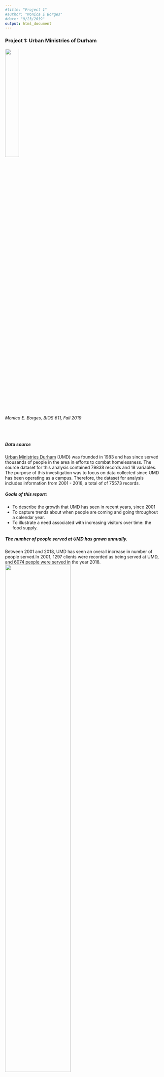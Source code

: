 ```yaml
---
#title: "Project 1"
#author: "Monica E Borges"
#date: "9/23/2019"
output: html_document
---
```


### Project 1: Urban Ministries of Durham

<img src="http://www.umdurham.org/assets/images/logo-new1.png" width=30%>

###### Monica E. Borges, BIOS 611, Fall 2019

<br>

##### Data source
[Urban Ministries Durham](http://www.umdurham.org/) (UMD) was founded in 1983 and has since served thousands of people in the area in efforts to combat homelessness. The source dataset for this analysis contained 79838 records and 18 variables. The purpose of this investigation was to focus on data collected since UMD has been operating as a campus. Therefore, the dataset for analysis includes information from 2001 - 2018, a total of of 75573 records.
<br>

##### Goals of this report:
* To describe the growth that UMD has seen in recent years, since 2001
* To capture trends about when people are coming and going throughout a calendar year.
* To illustrate a need associated with increasing visitors over time: the food supply.
<br>

##### The number of people served at UMD has grown annually.
Between 2001 and 2018, UMD has seen an overall increase in number of people served.In 2001, 1297 clients were recorded as being served at UMD, and 6074 people were served in the year 2018. 
<br> <img src="clients.year.point.png" width=65%/><br>
The increase in overall visitors may be attributed to a combination of growing resources at UMD, awareness, need in the area, or more consistent data collection over the years.
<br>

As displayed in Figure 2, the number of new clients per month is relatively constant.
<br> <img src="new.ids.month.box.png" width=65%/><br>
This plot displays the distribution in the number of new visitors per month over the last 20 years, with means plotted in blue Each point is the number of new clients seen in that month in an individual year. For example, October sees the highest number of monthly new clients, with a mean of 82.2 and median 76.5, and April sees the lowest. The overlapping box plots do not indicate a statistically significant difference between months. 
<br>

##### How many services do clients receieve, and how long do they "stay"?
People staying at or passing through UMD can receive several different types of services. The number of services described in Figure 3 is the number of times someone received food, clothing, bus passes, hygiene kit, school supplies, or diapers. Food services are pooled; otherwise, if a client received several services per visit (date), the services are considered distinct. 
<br> <img src="serv.hist.95.png" width=65%/> <br>
The median number of services per person is 2, and the mean is 8.1. As many clients (n=6656) have only 1 recorded date where they visited, fewer stay longer or return to UMD, so the distribution of number of services per client is skewed right. This histogram is displayed up to the 0.95 quantile in order to better display the bulk of the distribution.
<br>

The range of days between a client's first and last visit, similarly to the number of services they seek, is skewed to the right. Figure 4 displays the distribution of the number of days between individual clients' first and last dates of service for clients with more than one date of service. 6656 clients were recorded on only one day, and 8284 were recorded as receiving services on more than one day. 
<img src="days.range.hist.png" width=65%/>
<br>

The range of days from first and last services is quite high for a small proportion of clients. This may be attributed to elongated consistent stays, or some returns back to UMD after weeks or months without visiting the campus.

##### During what time of year do people have their last visit at UMD?
Similarly to individuals' first visit, there is not a standout month during which people tend to have their last visit, or receive their last service.  
<img src="last.ids.month.box.png" width=65%/>
<br>
Figure 5 has 2 outliers occurring in November-December 2018. These may be current clients or those who recently left UMD, since the data cutoff used in this subset is the end of 2018. 

##### What happens around the last visit?
Compared with other instances where clients receive service, the last date is not particularly different. Food and clothing are in overwhelmingly high demand throughout. When we take food and clothing out of the equation, there is a slight difference between services given before and at a person's last visit. <br>
<img src="all.serv.png" width=50%/><img src="last.serv.png" width=50%/>
<br>

##### Food pounds increase steadily
Food pounds distributed from the pantry and number of clients served are, unsurprisingly, closely associated. The following plot by month excludes months during which food pounds are missing from the source data. 
<br><img src="food.id.reg.scat.png" width=65%/>
<br>

##### Conclusions
Urban ministries has consistently provided services to people of Durham since its operation as a campus began in 2001, and appears to have momentum in its ability to help clients. UMD is on track to continue serving the community and paving a path out of homelessness for individuals in the future. It will not be surprising if food needs continue to increase proportionally with an increase in clients, and new clients can be expected at a relatively constant rate throughout the year.











